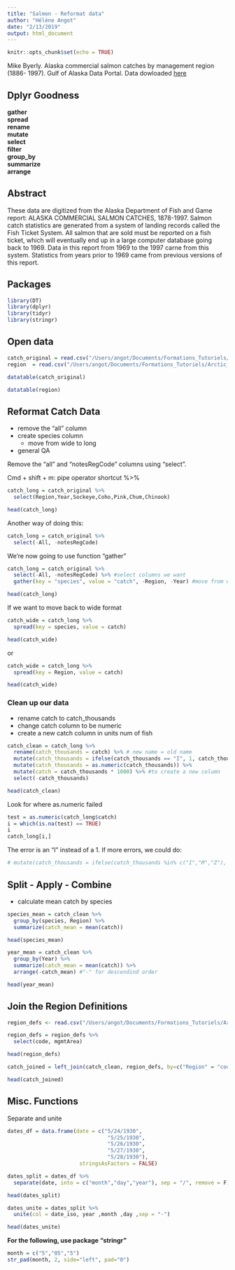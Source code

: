 ```yaml
---
title: "Salmon - Reformat data"
author: "Hélène Angot"
date: "2/13/2019"
output: html_document
---
```


```r
knitr::opts_chunk$set(echo = TRUE)
```

Mike Byerly. Alaska commercial salmon catches by management region (1886- 1997). Gulf of Alaska Data Portal. Data dowloaded [here](https://knb.ecoinformatics.org/view/df35b.304.2)

## Dplyr Goodness

**gather**  
**spread**  
**rename**  
**mutate**  
**select**  
**filter**  
**group_by**  
**summarize**   
**arrange**   

## Abstract

These data are digitized from the Alaska Department of Fish and Game report: ALASKA COMMERCIAL SALMON CATCHES, 1878-1997. Salmon catch statistics are generated from a system of landing records called the Fish Ticket System. All salmon that are sold must be reported on a fish ticket, which will eventually end up in a large computer database going back to 1969. Data in this report from 1969 to the 1997 carne from this system. Statistics from years prior to 1969 came from previous versions of this report.

## Packages

```r
library(DT)
library(dplyr)
library(tidyr)
library(stringr)
```

## Open data

```r
catch_original = read.csv("/Users/angot/Documents/Formations_Tutoriels/Arctic_Data_Center/data/byerlySalmonByRegion.csv",header=TRUE)
region  = read.csv("/Users/angot/Documents/Formations_Tutoriels/Arctic_Data_Center/data/byerlyRegionDefs.csv",header=TRUE)
```

```r
datatable(catch_original)
```

```r
datatable(region)
```

## Reformat Catch Data

* remove the "all" column
* create species column
    * move from wide to long
* general QA

Remove the "all" and "notesRegCode" columns using "select".

Cmd + shift + m: pipe operator shortcut %>% 

```r
catch_long = catch_original %>% 
  select(Region,Year,Sockeye,Coho,Pink,Chum,Chinook)

head(catch_long)
```

Another way of doing this:

```r
catch_long = catch_original %>% 
  select(-All, -notesRegCode)
```

We're now going to use function "gather"

```r
catch_long = catch_original %>% 
  select(-All, -notesRegCode) %>% #select columns we want
  gather(key = "species", value = "catch", -Region, -Year) #move from wide to long

head(catch_long)
```

If we want to move back to wide format

```r
catch_wide = catch_long %>% 
  spread(key = species, value = catch)

head(catch_wide)
```

or

```r
catch_wide = catch_long %>% 
  spread(key = Region, value = catch)

head(catch_wide)
```

### Clean up our data

* rename catch to catch_thousands
* change catch column to be numeric
* create a new catch column in units num of fish

```r
catch_clean = catch_long %>% 
  rename(catch_thousands = catch) %>% # new name = old name
  mutate(catch_thousands = ifelse(catch_thousands == "I", 1, catch_thousands)) %>% 
  mutate(catch_thousands = as.numeric(catch_thousands)) %>% 
  mutate(catch = catch_thousands * 1000) %>% #to create a new column
  select(-catch_thousands)

head(catch_clean)
```

Look for where as.numeric failed

```r
test = as.numeric(catch_long$catch)
i = which(is.na(test) == TRUE)
i
catch_long[i,]
```

The error is an "I" instead of a 1.
If more errors, we could do:

```r
# mutate(catch_thousands = ifelse(catch_thousands %in% c("I","M","Z"), 1, catch_thousands))
```

## Split - Apply - Combine

* calculate mean catch by species

```r
species_mean = catch_clean %>% 
  group_by(species, Region) %>% 
  summarize(catch_mean = mean(catch))

head(species_mean)
```

```r
year_mean = catch_clean %>% 
  group_by(Year) %>% 
  summarize(catch_mean = mean(catch)) %>% 
  arrange(-catch_mean) #"-" for descendind order

head(year_mean)
```

## Join the Region Definitions

```r
region_defs <- read.csv("/Users/angot/Documents/Formations_Tutoriels/Arctic_Data_Center/data/byerlyRegionDefs.csv",header=TRUE) 

region_defs = region_defs %>% 
  select(code, mgmtArea)

head(region_defs)
```

```r
catch_joined = left_join(catch_clean, region_defs, by=c("Region" = "code"))

head(catch_joined)
```

## Misc. Functions

Separate and unite

```r
dates_df = data.frame(date = c("5/24/1930",
                                "5/25/1930",
                                "5/26/1930",
                                "5/27/1930",
                                "5/28/1930"),
                       stringsAsFactors = FALSE)

```

```r
dates_split = dates_df %>% 
  separate(date, into = c("month","day","year"), sep = "/", remove = F)

head(dates_split)
```

```r
dates_unite = dates_split %>% 
  unite(col = date_iso, year ,month ,day ,sep = "-")

head(dates_unite)
```

**For the following, use package "stringr"**

```r
month = c("5","05","5")
str_pad(month, 2, side="left", pad="0")
```
